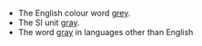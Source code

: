 {{disambig}}

* The English colour word [[grey]].
* The SI unit [[gray (SI)|gray]].
* The word [[gray (non-English)|gray]] in languages other than English